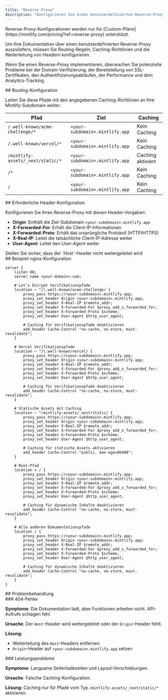 ```yaml
---
title: "Reverse Proxy"
description: "Konfigurieren Sie einen benutzerdefinierten Reverse-Proxy, um Ihre Dokumentation auszuliefern"
---
```


<Note>
  Reverse-Proxy-Konfigurationen werden nur für [Custom-Pläne](https://mintlify.com/pricing?ref=reverse-proxy) unterstützt.
</Note>

Um Ihre Dokumentation über einen benutzerdefinierten Reverse-Proxy auszuliefern, müssen Sie Routing-Regeln, Caching-Richtlinien und die Weiterleitung von Headern konfigurieren.

Wenn Sie einen Reverse-Proxy implementieren, überwachen Sie potenzielle Probleme bei der Domain-Verifizierung, der Bereitstellung von SSL-Zertifikaten, den Authentifizierungsabläufen, der Performance und dem Analytics-Tracking.

<div id="routing-configuration">
  ## Routing-Konfiguration
</div>

Leiten Sie diese Pfade mit den angegebenen Caching-Richtlinien an Ihre Mintlify-Subdomain weiter:

| Pfad | Ziel | Caching |
|------|-------------|---------|
| `/.well-known/acme-challenge/*` | `<your-subdomain>.mintlify.app` | Kein Caching |
| `/.well-known/vercel/*` | `<your-subdomain>.mintlify.app` | Kein Caching |
| `/mintlify-assets/_next/static/*` | `<your-subdomain>.mintlify.app` | Caching aktiviert |
| `/*` | `<your-subdomain>.mintlify.app` | Kein Caching |
| `/` | `<your-subdomain>.mintlify.app` | Kein Caching |

<div id="required-header-configuration">
  ## Erforderliche Header-Konfiguration
</div>

Konfigurieren Sie Ihren Reverse-Proxy mit diesen Header-Vorgaben:

- **Origin**: Enthält die Ziel-Subdomain `<your-subdomain>.mintlify.app`
- **X-Forwarded-For**: Erhält die Client-IP-Informationen
- **X-Forwarded-Proto**: Erhält das ursprüngliche Protokoll (HTTP/HTTPS)
- **X-Real-IP**: Leitet die tatsächliche Client-IP-Adresse weiter
- **User-Agent**: Leitet den User-Agent weiter

<Warning>
  Stellen Sie sicher, dass der `Host`-Header nicht weitergeleitet wird
</Warning>

<div id="example-nginx-configuration">
  ## Beispiel-nginx-Konfiguration
</div>

```nginx
server {
    listen 80;
    server_name <your-domain>.com;

    # Let's Encrypt Verifikationspfade
    location ~ ^/\.well-known/acme-challenge/ {
        proxy_pass https://<your-subdomain>.mintlify.app;
        proxy_set_header Origin <your-subdomain>.mintlify.app;
        proxy_set_header X-Real-IP $remote_addr;
        proxy_set_header X-Forwarded-For $proxy_add_x_forwarded_for;
        proxy_set_header X-Forwarded-Proto $scheme;
        proxy_set_header User-Agent $http_user_agent;

        # Caching für Verifikationspfade deaktivieren
        add_header Cache-Control "no-cache, no-store, must-revalidate";
    }

    # Vercel Verifikationspfade
    location ~ ^/\.well-known/vercel/ {
        proxy_pass https://<your-subdomain>.mintlify.app;
        proxy_set_header Origin <your-subdomain>.mintlify.app;
        proxy_set_header X-Real-IP $remote_addr;
        proxy_set_header X-Forwarded-For $proxy_add_x_forwarded_for;
        proxy_set_header X-Forwarded-Proto $scheme;
        proxy_set_header User-Agent $http_user_agent;

        # Caching für Verifikationspfade deaktivieren
        add_header Cache-Control "no-cache, no-store, must-revalidate";
    }

    # Statische Assets mit Caching
    location ~ ^/mintlify-assets/_next/static/ {
        proxy_pass https://<your-subdomain>.mintlify.app;
        proxy_set_header Origin <your-subdomain>.mintlify.app;
        proxy_set_header X-Real-IP $remote_addr;
        proxy_set_header X-Forwarded-For $proxy_add_x_forwarded_for;
        proxy_set_header X-Forwarded-Proto $scheme;
        proxy_set_header User-Agent $http_user_agent;

        # Caching für statische Assets aktivieren
        add_header Cache-Control "public, max-age=86400";
    }

    # Root-Pfad
    location = / {
        proxy_pass https://<your-subdomain>.mintlify.app;
        proxy_set_header Origin <your-subdomain>.mintlify.app;
        proxy_set_header X-Real-IP $remote_addr;
        proxy_set_header X-Forwarded-For $proxy_add_x_forwarded_for;
        proxy_set_header X-Forwarded-Proto $scheme;
        proxy_set_header User-Agent $http_user_agent;

        # Caching für dynamische Inhalte deaktivieren
        add_header Cache-Control "no-cache, no-store, must-revalidate";
    }

    # Alle anderen Dokumentationspfade
    location / {
        proxy_pass https://<your-subdomain>.mintlify.app;
        proxy_set_header Origin <your-subdomain>.mintlify.app;
        proxy_set_header X-Real-IP $remote_addr;
        proxy_set_header X-Forwarded-For $proxy_add_x_forwarded_for;
        proxy_set_header X-Forwarded-Proto $scheme;
        proxy_set_header User-Agent $http_user_agent;

        # Caching für dynamische Inhalte deaktivieren
        add_header Cache-Control "no-cache, no-store, must-revalidate";
    }
}
```


<div id="troubleshooting">
  ## Problembehandlung
</div>

<div id="404-error">
  ### 404-Fehler
</div>

**Symptome**: Die Dokumentation lädt, aber Funktionen arbeiten nicht. API-Aufrufe schlagen fehl.

**Ursache**: Der `Host`-Header wird weitergeleitet oder der `Origin`-Header fehlt.

**Lösung**:

- Weiterleitung des `Host`-Headers entfernen
- `Origin`-Header auf `<your-subdomain>.mintlify.app` setzen

<div id="performance-issues">
  ### Leistungsprobleme
</div>

**Symptome**: Langsame Seitenladezeiten und Layout-Verschiebungen.

**Ursache**: Falsche Caching-Konfiguration.

**Lösung**: Caching nur für Pfade vom Typ `/mintlify-assets/_next/static/*` aktivieren.